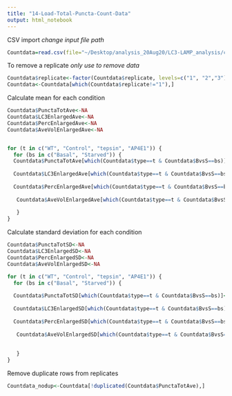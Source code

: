 ```yaml
---
title: "14-Load-Total-Puncta-Count-Data"
output: html_notebook
---
```


CSV import
*change input file path*
```r
Countdata=read.csv(file="~/Desktop/analysis_20Aug20/LC3-LAMP_analysis/cleaned_9Sep20/Calculated-PercEnlarged-AveVolEnlarged_17Sep20.csv",header=TRUE)

```

To remove a replicate
*only use to remove data*
```r
Countdata$replicate<-factor(Countdata$replicate, levels=c("1", "2","3"))
Countdata<-Countdata[which(Countdata$replicate!="1"),]
```


Calculate mean for each condition
```r
Countdata$PunctaTotAve<-NA
Countdata$LC3EnlargedAve<-NA
Countdata$PercEnlargedAve<-NA
Countdata$AveVolEnlargedAve<-NA


for (t in c("WT", "Control", "tepsin", "AP4E1")) {
  for (bs in c("Basal", "Starved")) {
  Countdata$PunctaTotAve[which(Countdata$type==t & Countdata$BvsS==bs)]<-sum(Countdata$PunctaTot[which(Countdata$type==t & Countdata$BvsS==bs & Countdata$PunctaTot)])/length(which(Countdata$type==t & Countdata$BvsS==bs & Countdata$PunctaTot))
  
  Countdata$LC3EnlargedAve[which(Countdata$type==t & Countdata$BvsS==bs)]<-sum(Countdata$LC3Enlarged[which(Countdata$type==t & Countdata$BvsS==bs & Countdata$LC3Enlarged)])/length(which(Countdata$type==t & Countdata$BvsS==bs & Countdata$LC3Enlarged))
  
  Countdata$PercEnlargedAve[which(Countdata$type==t & Countdata$BvsS==bs)]<-sum(Countdata$PercEnlarged[which(Countdata$type==t & Countdata$BvsS==bs & Countdata$PercEnlarged)])/length(which(Countdata$type==t & Countdata$BvsS==bs & Countdata$PercEnlarged))
  
   Countdata$AveVolEnlargedAve[which(Countdata$type==t & Countdata$BvsS==bs)]<-sum(Countdata$AveVolEnlarged[which(Countdata$type==t & Countdata$BvsS==bs & Countdata$AveVolEnlarged)])/length(which(Countdata$type==t & Countdata$BvsS==bs & Countdata$AveVolEnlarged))
 
   }
}


```

Calculate standard deviation for each condition
```r
Countdata$PunctaTotSD<-NA
Countdata$LC3EnlargedSD<-NA
Countdata$PercEnlargedSD<-NA
Countdata$AveVolEnlargedSD<-NA

for (t in c("WT", "Control", "tepsin", "AP4E1")) {
  for (bs in c("Basal", "Starved")) {
  
  Countdata$PunctaTotSD[which(Countdata$type==t & Countdata$BvsS==bs)]<-sd(Countdata$PunctaTot[which(Countdata$type==t & Countdata$BvsS==bs & Countdata$PunctaTot)])
  
  Countdata$LC3EnlargedSD[which(Countdata$type==t & Countdata$BvsS==bs)]<-sd(Countdata$LC3Enlarged[which(Countdata$type==t & Countdata$BvsS==bs & Countdata$LC3Enlarged)])
  
  Countdata$PercEnlargedSD[which(Countdata$type==t & Countdata$BvsS==bs)]<-sd(Countdata$PercEnlarged[which(Countdata$type==t & Countdata$BvsS==bs & Countdata$PercEnlarged)])
  
   Countdata$AveVolEnlargedSD[which(Countdata$type==t & Countdata$BvsS==bs)]<-sd(Countdata$AveVolEnlarged[which(Countdata$type==t & Countdata$BvsS==bs & Countdata$AveVolEnlarged)])
  
  
   }
}
```

Remove duplicate rows from replicates
```r
Countdata_nodup<-Countdata[!duplicated(Countdata$PunctaTotAve),]
```


